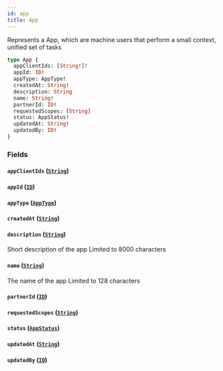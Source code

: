 ```yaml
---
id: app
title: App
---
```



Represents a App, which are machine users that perform a small context, unified set of tasks


```graphql
type App {
  appClientIds: [String!]!
  appId: ID!
  appType: AppType!
  createdAt: String!
  description: String
  name: String!
  partnerId: ID!
  requestedScopes: [String]
  status: AppStatus!
  updatedAt: String!
  updatedBy: ID!
}
```


### Fields

#### `appClientIds` ([`String`](/developers/shared-apis/adminidentity-api/graphql/reference/scalars/string))




#### `appId` ([`ID`](/developers/shared-apis/adminidentity-api/graphql/reference/scalars/id))




#### `appType` ([`AppType`](/developers/shared-apis/adminidentity-api/graphql/reference/enums/app-type))




#### `createdAt` ([`String`](/developers/shared-apis/adminidentity-api/graphql/reference/scalars/string))




#### `description` ([`String`](/developers/shared-apis/adminidentity-api/graphql/reference/scalars/string))

Short description of the app
Limited to 8000 characters


#### `name` ([`String`](/developers/shared-apis/adminidentity-api/graphql/reference/scalars/string))

The name of the app
Limited to 128 characters


#### `partnerId` ([`ID`](/developers/shared-apis/adminidentity-api/graphql/reference/scalars/id))




#### `requestedScopes` ([`String`](/developers/shared-apis/adminidentity-api/graphql/reference/scalars/string))




#### `status` ([`AppStatus`](/developers/shared-apis/adminidentity-api/graphql/reference/enums/app-status))




#### `updatedAt` ([`String`](/developers/shared-apis/adminidentity-api/graphql/reference/scalars/string))




#### `updatedBy` ([`ID`](/developers/shared-apis/adminidentity-api/graphql/reference/scalars/id))






